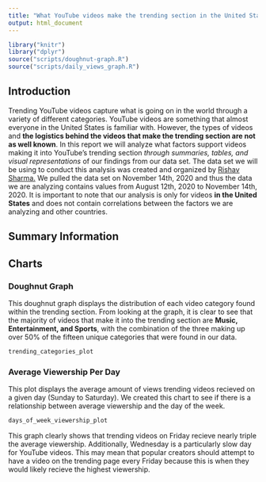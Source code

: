 ```yaml
---
title: "What YouTube videos make the trending section in the United States?"
output: html_document
---
```


```r
library("knitr")
library("dplyr")
source("scripts/doughnut-graph.R")
source("scripts/daily_views_graph.R")
```
## Introduction

Trending YouTube videos capture what is going on in the world through a variety
of different categories. YouTube videos are something that almost everyone in 
the United States is familiar with. However, the types of videos and **the 
logistics behind the videos that make the trending section are not as 
well known**. In this report we will analyze what factors support videos making 
it into YouTube's trending section _through summaries, tables, and visual 
representations_ of our findings from our data set. The data set we will be
using to conduct this analysis was created and organized by 
[Rishav Sharma.](https://www.kaggle.com/rsrishav/youtube-trending-video-dataset?select=US_youtube_trending_data.csv)
We pulled the data set on November 14th, 2020 and thus the data we are analyzing
contains values from August 12th, 2020 to November 14th, 2020. It is important
to note that our analysis is only for videos **in the United States** and does 
not contain correlations between the factors we are analyzing and other 
countries.

## Summary Information


## Charts

### Doughnut Graph
This doughnut graph displays the distribution of each video category found 
within the trending section. From looking at the graph, it is clear to see that
the majority of videos that make it into the trending section are **Music, 
Entertainment, and Sports**, with the combination of the three making up over
50% of the fifteen unique categories that were found in our data.

```r
trending_categories_plot
```

### Average Viewership Per Day
This plot displays the average amount of views trending videos recieved on a given day (Sunday to Saturday). We created this chart to see if there is a relationship between average viewership and the day of the week. 

```r
days_of_week_viewership_plot
```

This graph clearly shows that trending videos on Friday recieve nearly triple the average viewership. Additionally, Wednesday is a particularly slow day for YouTube videos. This may mean that popular creators should attempt to have a video on the trending page every Friday because this is when they would likely recieve the highest viewership.